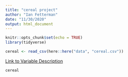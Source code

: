 ```yaml
---
title: "cereal project"
author: "Ian Fetterman"
date: "11/30/2020"
output: html_document
---
```


```r
knitr::opts_chunk$set(echo = TRUE)
library(tidyverse)
```

```r
cereal <- read_csv(here::here("data", "cereal.csv"))
```

[Link to Variable Description](https://www.kaggle.com/crawford/80-cereals?select=cereal.csv)

```r
cereal
```

